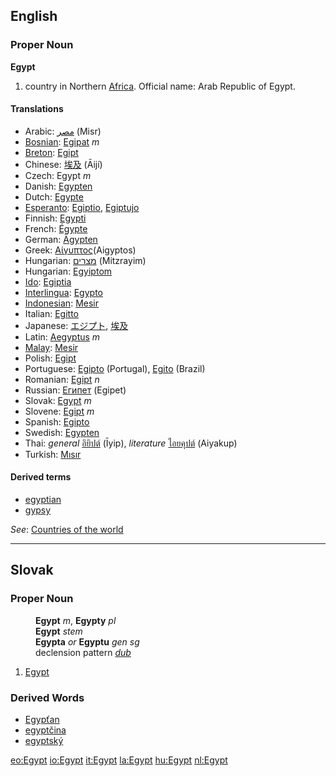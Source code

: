 ==English==

=== Proper Noun ===
'''Egypt'''
{{wikipedia}}
# country in Northern [[Africa]]. Official name: Arab Republic of Egypt.
==== Translations ====
*Arabic: [[مصر]] (Misr)
*[[Bosnian]]: [[Egipat]] ''m''
*[[Breton]]: [[Egipt]]
*Chinese: [[埃及]] (Āijí)
*Czech: Egypt ''m''
*Danish: [[Egypten]]
*Dutch: [[Egypte]]
*[[Esperanto]]: [[Egiptio]], [[Egiptujo]]
*Finnish: [[Egypti]]
*French: [[Égypte]]
*German: [[Ägypten]]
*Greek: [[Αίγυπτος]](Aigyptos)
*Hungarian: [[מצרים]] (Mitzrayim)
*Hungarian: [[Egyiptom]]
*[[Ido]]: [[Egiptia]]
*[[Interlingua]]: [[Egypto]]
*[[Indonesian]]: [[Mesir]]
*Italian: [[Egitto]]
*Japanese: [[エジプト]], [[埃及]]
*Latin: [[Aegyptus]] ''m''
*[[Malay]]: [[Mesir]]
*Polish: [[Egipt]]
*Portuguese: [[Egipto]] (Portugal), [[Egito]] (Brazil)
*Romanian: [[Egipt]] ''n''
*Russian: [[Египет]] (Egipet)
*Slovak: [[Egypt#Slovak|Egypt]] ''m''
*Slovene: [[Egipt]] ''m''
*Spanish: [[Egipto]]
*Swedish: [[Egypten]]
*Thai: ''general'' [[อิยิปต์]] (&#298;yip), ''literature'' [[ไอยคุปต์]] (Aiyakup)
*Turkish: [[Mısır]]

====Derived terms====
*[[egyptian]]
*[[gypsy]]

''See'': [[Countries of the world]]
----

== Slovak ==
=== Proper Noun ===
:'''Egypt''' ''m'', '''Egypty''' ''pl''
:'''Egypt''' ''stem''
:'''Egypta''' ''or'' '''Egyptu''' ''gen sg''
:declension pattern ''[[Slovak declension pattern dub|dub]]''
# [[Egypt#English|Egypt]]

=== Derived Words ===
* [[Egypťan#Slovak|Egypťan]]
* [[egyptčina#Slovak|egyptčina]]
* [[egyptský]]

[[eo:Egypt]]
[[io:Egypt]]
[[it:Egypt]]
[[la:Egypt]]
[[hu:Egypt]]
[[nl:Egypt]]